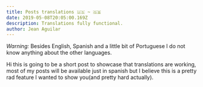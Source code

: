 ```yaml
---
title: Posts translations 🇺🇸 ~ 🇬🇧
date: 2019-05-08T20:05:00.169Z
description: Translations fully functional.
author: Jean Aguilar
---
```


_Warning:_ Besides English, Spanish and a little bit of Portuguese I do not know anything about the other languages.

Hi this is going to be a short post to showcase that translations are working, most of my posts will be available just in spanish but I believe this is a pretty rad feature I wanted to show you(and pretty hard actually).
